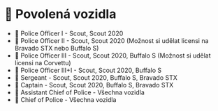 # 🚓 Povolená vozidla

* 👮 Police Officer I - Scout, Scout 2020
* 👮 Police Officer II - Scout, Scout 2020 (Možnost si udělat licensi na Bravado STX nebo Buffalo S)
* 👮 Police Officer III - Scout, Scout 2020, Buffalo S (Možnost si udělat licensi na Corvettu)
* 👮 Police Officer III+I - Scout, Scout 2020, Buffalo S
* 👮 Sergeant - Scout, Scout 2020, Buffalo S, Bravado STX
* 👮 Captain - Scout, Scout 2020, Buffalo S, Bravado STX
* 👮 Assistant Chief of Police - Všechna vozidla
* 👮 Chief of Police - Všechna vozidla